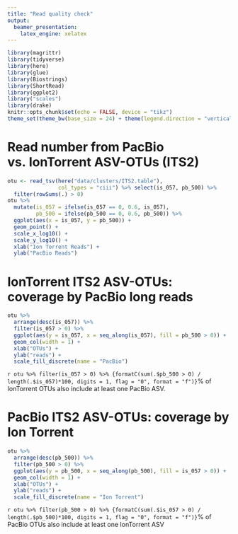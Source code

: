 ```yaml
---
title: "Read quality check"
output:
  beamer_presentation:
    latex_engine: xelatex
---
```


```r
library(magrittr)
library(tidyverse)
library(here)
library(glue)
library(Biostrings)
library(ShortRead)
library(ggplot2)
library("scales")
library(drake)
knitr::opts_chunk$set(echo = FALSE, device = "tikz")
theme_set(theme_bw(base_size = 24) + theme(legend.direction = "vertical"))
```

# Read number from PacBio vs. IonTorrent ASV-OTUs (ITS2)

```r
otu <- read_tsv(here("data/clusters/ITS2.table"),
                col_types = "ciii") %>% select(is_057, pb_500) %>%
  filter(rowSums(.) > 0)
otu %>%
  mutate(is_057 = ifelse(is_057 == 0, 0.6, is_057),
         pb_500 = ifelse(pb_500 == 0, 0.6, pb_500)) %>%
  ggplot(aes(x = is_057, y = pb_500)) +
  geom_point() +
  scale_x_log10() +
  scale_y_log10() +
  xlab("Ion Torrent Reads") +
  ylab("PacBio Reads")
```

# IonTorrent ITS2 ASV-OTUs: coverage by PacBio long reads
```r
otu %>%
  arrange(desc(is_057)) %>%
  filter(is_057 > 0) %>%
  ggplot(aes(y = is_057, x = seq_along(is_057), fill = pb_500 > 0)) +
  geom_col(width = 1) +
  xlab("OTUs") +
  ylab("reads") +
  scale_fill_discrete(name = "PacBio")
```
`r otu %>% filter(is_057 > 0) %>% {formatC(sum(.$pb_500 > 0) / length(.$is_057)*100, digits = 1, flag = "0", format = "f")}`% of IonTorrent OTUs also include at least one PacBio ASV.

# PacBio ITS2 ASV-OTUs: coverage by Ion Torrent
```r
otu %>%
  arrange(desc(pb_500)) %>%
  filter(pb_500 > 0) %>%
  ggplot(aes(y = pb_500, x = seq_along(pb_500), fill = is_057 > 0)) +
  geom_col(width = 1) +
  xlab("OTUs") +
  ylab("reads") +
  scale_fill_discrete(name = "Ion Torrent")
```
`r otu %>% filter(pb_500 > 0) %>% {formatC(sum(.$is_057 > 0) / length(.$pb_500)*100, digits = 1, flag = "0", format = "f")}`% of PacBio OTUs also include at least one IonTorrent ASV